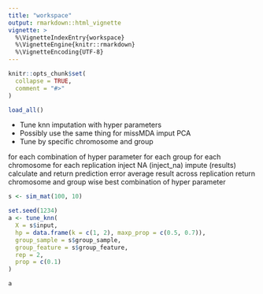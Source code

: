 ```yaml
---
title: "workspace"
output: rmarkdown::html_vignette
vignette: >
  %\VignetteIndexEntry{workspace}
  %\VignetteEngine{knitr::rmarkdown}
  %\VignetteEncoding{UTF-8}
---
```


```r
knitr::opts_chunk$set(
  collapse = TRUE,
  comment = "#>"
)
```

```r
load_all()
```

* Tune knn imputation with hyper parameters
* Possibly use the same thing for missMDA imput PCA
* Tune by specific chromosome and group

for each combination of hyper parameter
  for each group
    for each chromosome
      for each replication
        inject NA (inject_na)
        impute (results)
        calculate and return prediction error 
      average result across replication
      return chromosome and group wise best combination of hyper parameter

```r
s <- sim_mat(100, 10)

set.seed(1234)
a <- tune_knn(
  X = s$input,
  hp = data.frame(k = c(1, 2), maxp_prop = c(0.5, 0.7)),
  group_sample = s$group_sample,
  group_feature = s$group_feature,
  rep = 2,
  prop = c(0.1)
)

a
```

